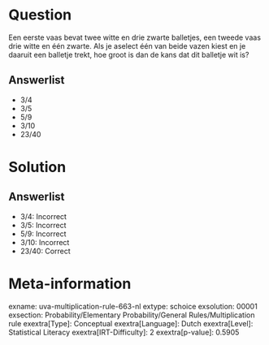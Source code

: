 Question
========

Een eerste vaas bevat twee witte en drie zwarte balletjes, een tweede
vaas drie witte en één zwarte. Als je aselect één van beide vazen kiest
en je daaruit een balletje trekt, hoe groot is dan de kans dat dit
balletje wit is?

Answerlist
----------

* 3/4
* 3/5
* 5/9
* 3/10
* 23/40

Solution
========

Answerlist
----------

* 3/4: Incorrect
* 3/5: Incorrect
* 5/9: Incorrect
* 3/10: Incorrect
* 23/40: Correct

Meta-information
================
exname: uva-multiplication-rule-663-nl
extype: schoice
exsolution: 00001
exsection: Probability/Elementary Probability/General Rules/Multiplication rule
exextra[Type]: Conceptual
exextra[Language]: Dutch
exextra[Level]: Statistical Literacy
exextra[IRT-Difficulty]: 2
exextra[p-value]: 0.5905

